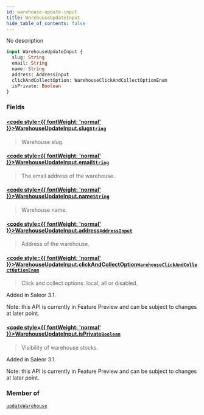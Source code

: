 ```yaml
---
id: warehouse-update-input
title: WarehouseUpdateInput
hide_table_of_contents: false
---
```








No description

```graphql
input WarehouseUpdateInput {
  slug: String
  email: String
  name: String
  address: AddressInput
  clickAndCollectOption: WarehouseClickAndCollectOptionEnum
  isPrivate: Boolean
}
```


### Fields

#### [<code style={{ fontWeight: 'normal' }}>WarehouseUpdateInput.<b>slug</b></code>](#)<Bullet />[`String`](../../../developer/api-reference/scalars/string) <Badge class="secondary" text="scalar"/>
> Warehouse slug.
> 

#### [<code style={{ fontWeight: 'normal' }}>WarehouseUpdateInput.<b>email</b></code>](#)<Bullet />[`String`](../../../developer/api-reference/scalars/string) <Badge class="secondary" text="scalar"/>
> The email address of the warehouse.
> 

#### [<code style={{ fontWeight: 'normal' }}>WarehouseUpdateInput.<b>name</b></code>](#)<Bullet />[`String`](../../../developer/api-reference/scalars/string) <Badge class="secondary" text="scalar"/>
> Warehouse name.
> 

#### [<code style={{ fontWeight: 'normal' }}>WarehouseUpdateInput.<b>address</b></code>](#)<Bullet />[`AddressInput`](../../../developer/api-reference/inputs/address-input) <Badge class="secondary" text="input"/>
> Address of the warehouse.
> 

#### [<code style={{ fontWeight: 'normal' }}>WarehouseUpdateInput.<b>clickAndCollectOption</b></code>](#)<Bullet />[`WarehouseClickAndCollectOptionEnum`](../../../developer/api-reference/enums/warehouse-click-and-collect-option-enum) <Badge class="secondary" text="enum"/>
> Click and collect options: local, all or disabled.

Added in Saleor 3.1.

Note: this API is currently in Feature Preview and can be subject to changes at later point.
> 

#### [<code style={{ fontWeight: 'normal' }}>WarehouseUpdateInput.<b>isPrivate</b></code>](#)<Bullet />[`Boolean`](../../../developer/api-reference/scalars/boolean) <Badge class="secondary" text="scalar"/>
> Visibility of warehouse stocks.

Added in Saleor 3.1.

Note: this API is currently in Feature Preview and can be subject to changes at later point.
> 



### Member of

[`updateWarehouse`](../../../developer/api-reference/mutations/update-warehouse)  <Badge class="secondary" text="mutation"/>



